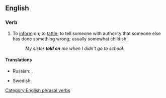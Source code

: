 ==English==

===Verb===
{{infl|en|verb|head=to [[tell]] on}}

# To [[inform]] on; to [[tattle]]; to tell someone with authority that someone else has done something wrong; usually somewhat childish.
#: ''My sister '''told on''' me when I didn't go to school.''

====Translations====

{{trans-top|to tell someone that someone else has done something wrong}}
* Russian: {{t|ru|ябедничать|tr=jábedničat'}} {{impf}}, {{t|ru|наябедничать|tr=najábedničat'}} {{pf}}
{{trans-mid}}
* Swedish: {{t+|sv|skvallra}}
{{trans-bottom}}

[[Category:English phrasal verbs]]